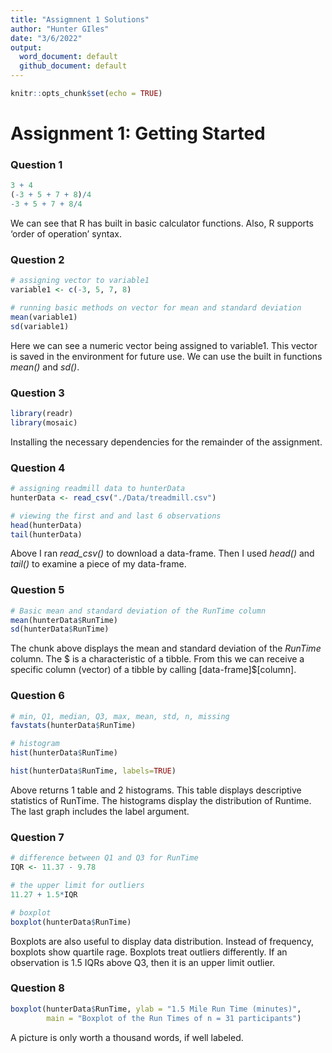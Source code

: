 ```yaml
---
title: "Assigmnent 1 Solutions"
author: "Hunter GIles"
date: "3/6/2022"
output: 
  word_document: default
  github_document: default
---
```


```r
knitr::opts_chunk$set(echo = TRUE)
```

# Assignment 1: Getting Started

### Question 1

```r
3 + 4
(-3 + 5 + 7 + 8)/4
-3 + 5 + 7 + 8/4
```

We can see that R has built in basic calculator functions. Also, R supports 'order of operation' syntax.

### Question 2

```r
# assigning vector to variable1
variable1 <- c(-3, 5, 7, 8)

# running basic methods on vector for mean and standard deviation
mean(variable1)
sd(variable1)
```

Here we can see a numeric vector being assigned to variable1. This vector is saved in the environment for future use. We can use the built in functions *mean()* and *sd()*.

### Question 3

```r
library(readr)
library(mosaic)
```

Installing the necessary dependencies for the remainder of the assignment.

### Question 4

```r
# assigning readmill data to hunterData
hunterData <- read_csv("./Data/treadmill.csv")

# viewing the first and and last 6 observations
head(hunterData)
tail(hunterData)

```

Above I ran *read_csv()* to download a data-frame. Then I used *head()* and *tail()* to examine a piece of my data-frame.

### Question 5

```r
# Basic mean and standard deviation of the RunTime column
mean(hunterData$RunTime)
sd(hunterData$RunTime)
```

The chunk above displays the mean and standard deviation of the *RunTime* column. The $ is a characteristic of a tibble. From this we can receive a specific column (vector) of a tibble by calling
[data-frame]$[column].

### Question 6

```r
# min, Q1, median, Q3, max, mean, std, n, missing
favstats(hunterData$RunTime)

# histogram
hist(hunterData$RunTime)

hist(hunterData$RunTime, labels=TRUE)
```

Above returns 1 table and 2 histograms. This table displays descriptive statistics of RunTime. The histograms display the distribution of Runtime. The last graph includes the label argument.

### Question 7

```r
# difference between Q1 and Q3 for RunTime
IQR <- 11.37 - 9.78

# the upper limit for outliers
11.27 + 1.5*IQR

# boxplot
boxplot(hunterData$RunTime)
```

Boxplots are also useful to display data distribution. Instead of frequency, boxplots show quartile rage. Boxplots treat outliers differently. If an observation is 1.5 IQRs above Q3, then it is an upper limit outlier.

### Question 8

```r
boxplot(hunterData$RunTime, ylab = "1.5 Mile Run Time (minutes)",
        main = "Boxplot of the Run Times of n = 31 participants")
```

A picture is only worth a thousand words, if well labeled.

